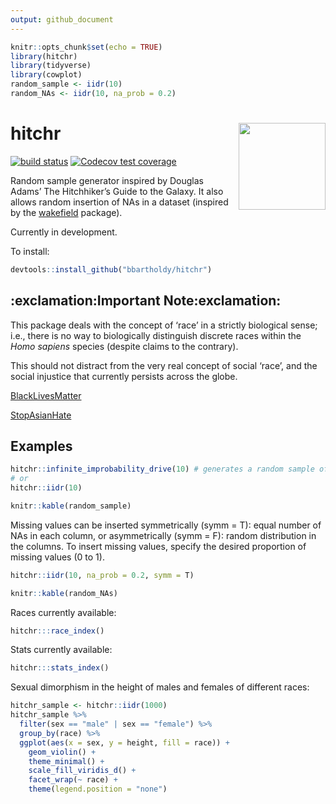 ```yaml
---
output: github_document
---
```


```r
knitr::opts_chunk$set(echo = TRUE)
library(hitchr)
library(tidyverse)
library(cowplot)
random_sample <- iidr(10)
random_NAs <- iidr(10, na_prob = 0.2)
```

<!-- README.md is generated by README.Rmd. Please edit .Rmd file. -->

# hitchr <img src="./README_files/thumb.jpg" align="right" height="139" />

<!-- badges: start -->
[![build status](https://github.com/bbartholdy/hitchr/workflows/R-CMD-check/badge.svg)](https://github.com/bbartholdy/hitchr/actions)
[![Codecov test coverage](https://codecov.io/gh/bbartholdy/hitchr/branch/main/graph/badge.svg)](https://codecov.io/gh/bbartholdy/hitchr?branch=main)
<!-- badges: end -->

Random sample generator inspired by Douglas Adams' The Hitchhiker's Guide to the Galaxy. It also allows random insertion of NAs in a dataset (inspired by the
[wakefield](https://github.com/trinker/wakefield) package).

Currently in development.

To install:

```r
devtools::install_github("bbartholdy/hitchr")
```

## :exclamation:Important Note:exclamation:

This package deals with the concept of 'race' in a strictly biological sense;
i.e., there is no way to biologically distinguish discrete races within the 
*Homo sapiens* species (despite claims to the contrary).

This should not distract from the very real concept of social 'race', and the social
injustice that currently persists across the globe.

[BlackLivesMatter](https://blacklivesmatter.com/)

[StopAsianHate](https://www.stopasianhate.info/)

## Examples

```r
hitchr::infinite_improbability_drive(10) # generates a random sample of 10 individuals
# or
hitchr::iidr(10)
```

```r
knitr::kable(random_sample)
```

Missing values can be inserted symmetrically (symm = T): equal number of NAs in 
each column, or asymmetrically (symm = F): random distribution in the columns.
To insert missing values, specify the desired proportion of missing values (0 to 1).

```r
hitchr::iidr(10, na_prob = 0.2, symm = T)
```

```r
knitr::kable(random_NAs)
```

Races currently available:

```r
hitchr:::race_index()
```

Stats currently available:

```r
hitchr:::stats_index()
```


Sexual dimorphism in the height of males and females of different races:

```r
hitchr_sample <- hitchr::iidr(1000)
hitchr_sample %>%
  filter(sex == "male" | sex == "female") %>%
  group_by(race) %>%
  ggplot(aes(x = sex, y = height, fill = race)) +
    geom_violin() +
    theme_minimal() +
    scale_fill_viridis_d() +
    facet_wrap(~ race) +
    theme(legend.position = "none")
```


